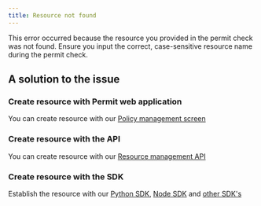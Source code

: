 ```yaml
---
title: Resource not found
---
```


This error occurred because the resource you provided in the permit check was not found. Ensure you input the correct, case-sensitive
resource name during the permit check.

## A solution to the issue

### Create resource with Permit web application

You can create resource with our [Policy management screen](https://app.permit.io/policy-editor)

### Create resource with the API

You can create resource with our [Resource management API](https://api.permit.io/v2/redoc#tag/Resources/operation/create_resource)

### Create resource with the SDK

Establish the resource with our [Python SDK](/sdk/python/usage-example#create-a-resource),
[Node SDK](/sdk/nodejs/resource/create-resource) and [other SDK's](/sdk/sdks-overview)
